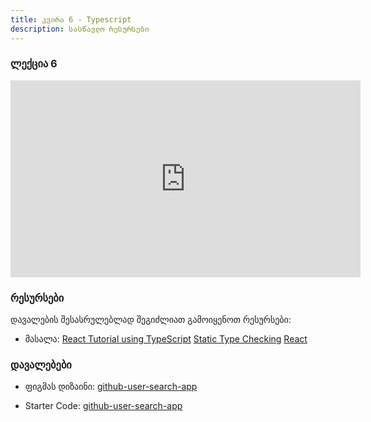 ```yaml
---
title: კვირა 6 - Typescript
description: სასწავლო რესურსები
---
```


### ლექცია 6
<iframe width="560" height="315" src="https://www.youtube.com/embed/mQL7VFl24VA?si=hzi83jIo8--xvPST" title="YouTube video player" frameBorder="0" allow="accelerometer; autoplay; clipboard-write; encrypted-media; gyroscope; picture-in-picture; web-share" allowFullScreen></iframe>

### რესურსები
დავალების შესასრულებლად შეგიძლიათ გამოიყენოთ რესურსები:

- მასალა: [React Tutorial using TypeScript](https://handsonreact.com/docs/labs/react-tutorial-typescript)
[Static Type Checking](https://legacy.reactjs.org/docs/static-type-checking.html)
[React](https://www.typescriptlang.org/docs/handbook/react.html)

### დავალებები

- ფიგმას დიზაინი: [github-user-search-app](https://www.figma.com/file/xIHLusLUEd92bUacWp4c6T/github-user-search-app?type=design&node-id=0-1&mode=design)

- Starter Code: [github-user-search-app](/zip-files/github-user-search-app.zip)
